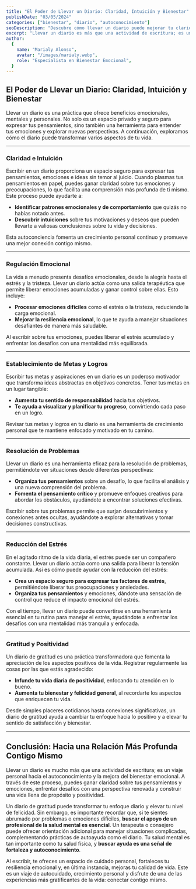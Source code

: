 ```yaml
---
title: "El Poder de Llevar un Diario: Claridad, Intuición y Bienestar"
publishDate: "03/05/2024"
categories: ["bienestar", "diario", "autoconocimiento"]
seoDescription: "Descubre cómo llevar un diario puede mejorar tu claridad mental, ayudar en la regulación emocional, y ser una herramienta poderosa para el crecimiento personal y la reducción del estrés."
excerpt: "Llevar un diario es más que una actividad de escritura; es un viaje de autoconocimiento y bienestar emocional que transforma tu vida."
author:
  {
    name: "Marialy Alonso",
    avatar: "/images/marialy.webp",
    role: "Especialista en Bienestar Emocional",
  }
---
```


## El Poder de Llevar un Diario: Claridad, Intuición y Bienestar

Llevar un diario es una práctica que ofrece beneficios emocionales, mentales y personales. No solo es un espacio privado y seguro para expresar tus pensamientos, sino también una herramienta para entender tus emociones y explorar nuevas perspectivas. A continuación, exploramos cómo el diario puede transformar varios aspectos de tu vida.

---

### Claridad e Intuición

Escribir en un diario proporciona un espacio seguro para expresar tus pensamientos, emociones e ideas sin temor al juicio. Cuando plasmas tus pensamientos en papel, puedes ganar claridad sobre tus emociones y preocupaciones, lo que facilita una comprensión más profunda de ti mismo. Este proceso puede ayudarte a:

- **Identificar patrones emocionales y de comportamiento** que quizás no habías notado antes.
- **Descubrir intuiciones** sobre tus motivaciones y deseos que pueden llevarte a valiosas conclusiones sobre tu vida y decisiones.

Esta autoconciencia fomenta un crecimiento personal continuo y promueve una mejor conexión contigo mismo.

---

### Regulación Emocional

La vida a menudo presenta desafíos emocionales, desde la alegría hasta el estrés y la tristeza. Llevar un diario actúa como una salida terapéutica que permite liberar emociones acumuladas y ganar control sobre ellas. Esto incluye:

- **Procesar emociones difíciles** como el estrés o la tristeza, reduciendo la carga emocional.
- **Mejorar la resiliencia emocional**, lo que te ayuda a manejar situaciones desafiantes de manera más saludable.

Al escribir sobre tus emociones, puedes liberar el estrés acumulado y enfrentar los desafíos con una mentalidad más equilibrada.

---

### Establecimiento de Metas y Logros

Escribir tus metas y aspiraciones en un diario es un poderoso motivador que transforma ideas abstractas en objetivos concretos. Tener tus metas en un lugar tangible:

- **Aumenta tu sentido de responsabilidad** hacia tus objetivos.
- **Te ayuda a visualizar y planificar tu progreso**, convirtiendo cada paso en un logro.

Revisar tus metas y logros en tu diario es una herramienta de crecimiento personal que te mantiene enfocado y motivado en tu camino.

---

### Resolución de Problemas

Llevar un diario es una herramienta eficaz para la resolución de problemas, permitiéndote ver situaciones desde diferentes perspectivas:

- **Organiza tus pensamientos** sobre un desafío, lo que facilita el análisis y una nueva comprensión del problema.
- **Fomenta el pensamiento crítico** y promueve enfoques creativos para abordar los obstáculos, ayudándote a encontrar soluciones efectivas.

Escribir sobre tus problemas permite que surjan descubrimientos y conexiones antes ocultas, ayudándote a explorar alternativas y tomar decisiones constructivas.

---

### Reducción del Estrés

En el agitado ritmo de la vida diaria, el estrés puede ser un compañero constante. Llevar un diario actúa como una salida para liberar la tensión acumulada. Así es cómo puede ayudar con la reducción del estrés:

- **Crea un espacio seguro para expresar tus factores de estrés**, permitiéndote liberar tus preocupaciones y ansiedades.
- **Organiza tus pensamientos** y emociones, dándote una sensación de control que reduce el impacto emocional del estrés.

Con el tiempo, llevar un diario puede convertirse en una herramienta esencial en tu rutina para manejar el estrés, ayudándote a enfrentar los desafíos con una mentalidad más tranquila y enfocada.

---

### Gratitud y Positividad

Un diario de gratitud es una práctica transformadora que fomenta la apreciación de los aspectos positivos de la vida. Registrar regularmente las cosas por las que estás agradecido:

- **Infunde tu vida diaria de positividad**, enfocando tu atención en lo bueno.
- **Aumenta tu bienestar y felicidad general**, al recordarte los aspectos que enriquecen tu vida.

Desde simples placeres cotidianos hasta conexiones significativas, un diario de gratitud ayuda a cambiar tu enfoque hacia lo positivo y a elevar tu sentido de satisfacción y bienestar.

---

## Conclusión: Hacia una Relación Más Profunda Contigo Mismo

Llevar un diario es mucho más que una actividad de escritura; es un viaje personal hacia el autoconocimiento y la mejora del bienestar emocional. A través de este proceso, puedes ganar claridad sobre tus pensamientos y emociones, enfrentar desafíos con una perspectiva renovada y construir una vida llena de propósito y positividad.

Un diario de gratitud puede transformar tu enfoque diario y elevar tu nivel de felicidad. Sin embargo, es importante recordar que, si te sientes abrumado por problemas o emociones difíciles, **buscar el apoyo de un profesional de la salud mental es esencial**. Un terapeuta o consejero puede ofrecer orientación adicional para manejar situaciones complicadas, complementando prácticas de autoayuda como el diario. Tu salud mental es tan importante como tu salud física, y **buscar ayuda es una señal de fortaleza y autoconocimiento**.

Al escribir, te ofreces un espacio de cuidado personal, fortaleces tu resiliencia emocional y, en última instancia, mejoras tu calidad de vida. Este es un viaje de autocuidado, crecimiento personal y disfrute de una de las experiencias más gratificantes de la vida: conectar contigo mismo.
